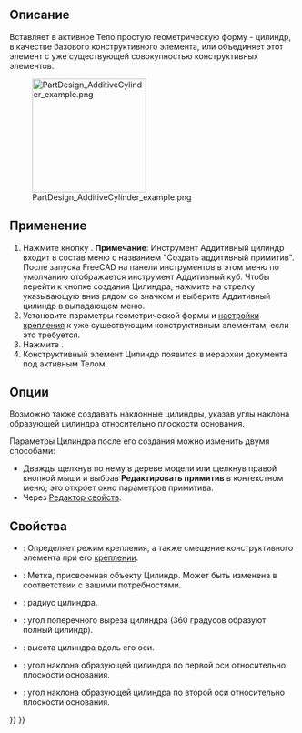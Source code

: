 <languages/>

{{Docnav/ru
|[[PartDesign_AdditiveBox/ru|Аддитивный куб (параллелепипед)]]
|[[PartDesign_AdditiveSphere/ru|Аддитивная сфера]]
|[[PartDesign_Workbench/ru|Верстак PartDesign]]
|IconL=PartDesign_AdditiveBox.svg
|IconR=PartDesign_AdditiveSphere.svg
|IconC=Workbench_PartDesign.svg
}}

{{GuiCommand/ru
|Name/ru=Аддитивный цилиндр
|Name=PartDesign_AdditiveCylinder
|MenuLocation=Part Design → Создать аддитивный примитив → Аддитивный Цилиндр
|Workbenches=[[PartDesign_Workbench/ru|PartDesign]]
|Version=0.17
|SeeAlso=[[PartDesign_CompPrimitiveAdditive/ru|Создать аддитивный примитив]], [[PartDesign_SubtractiveCylinder/ru|Субтрактивный цилиндр]]
}}

==Описание==

Вставляет в активное Тело простую геометрическую форму - цилиндр, в качестве базового конструктивного элемента, или объединяет этот элемент с уже существующей совокупностью конструктивных элементов.

[[File:PartDesign_AdditiveCylinder_example.png|200px]]

==Применение==

# Нажмите кнопку {{Button|[[Image:PartDesign AdditiveCylinder.svg|24px]] '''Аддитивный цилиндр'''}}. '''Примечание''': Инструмент Аддитивный цилиндр входит в состав меню с названием "Создать аддитивный примитив". После запуска FreeCAD на панели инструментов в этом меню по умолчанию отображается инструмент Аддитивный куб. Чтобы перейти к кнопке создания Цилиндра, нажмите на стрелку указывающую вниз рядом со значком и выберите Аддитивный цилиндр в выпадающем меню.
# Установите параметры геометрической формы и [[Part_EditAttachment/ru|настройки крепления]] к уже существующим конструктивным элементам, если это требуется.
# Нажмите {{Button|OK}}.
# Конструктивный элемент Цилиндр появится в иерархии документа под активным Телом.

==Опции==

Возможно также создавать наклонные цилиндры, указав углы наклона образующей цилиндра относительно плоскости основания. {{Version/ru|0.20}}

Параметры Цилиндра после его создания можно изменить двумя способами:
* Дважды щелкнув по нему в дереве модели или щелкнув правой кнопкой мыши и выбрав '''Редактировать примитив''' в контекстном меню; это откроет окно параметров примитива.
* Через [[Property_editor/ru|Редактор свойств]].

==Свойства==

* {{PropertyData|Attachment}}: Определяет режим крепления, а также смещение конструктивного элемента при его [[Part_EditAttachment/ru|креплении]].
* {{PropertyData|Label}}: Метка, присвоенная объекту Цилиндр. Может быть изменена в соответствии с вашими потребностями.
* {{PropertyData|Radius}}: радиус цилиндра.
* {{PropertyData|Angle}}: угол поперечного выреза цилиндра (360 градусов образуют полный цилиндр).
* {{PropertyData|Height}}: высота цилиндра вдоль его оси.
* {{PropertyData|First Angle}}: угол наклона образующей цилиндра по первой оси относительно плоскости основания. {{Version/ru|0.20}}
* {{PropertyData|Second Angle}}: угол наклона образующей цилиндра по второй оси относительно плоскости основания. {{Version/ru|0.20}}


{{Docnav/ru
|[[PartDesign_AdditiveBox/ru|Аддитивный куб (параллелепипед)]]
|[[PartDesign_AdditiveSphere/ru|Аддитивная сфера]]
|[[PartDesign_Workbench/ru|Верстак PartDesign]]
|IconL=PartDesign_AdditiveBox.svg
|IconR=PartDesign_AdditiveSphere.svg
|IconC=Workbench_PartDesign.svg
}}

{{PartDesign_Tools_navi{{#translation:}}}}
{{Userdocnavi{{#translation:}}}}